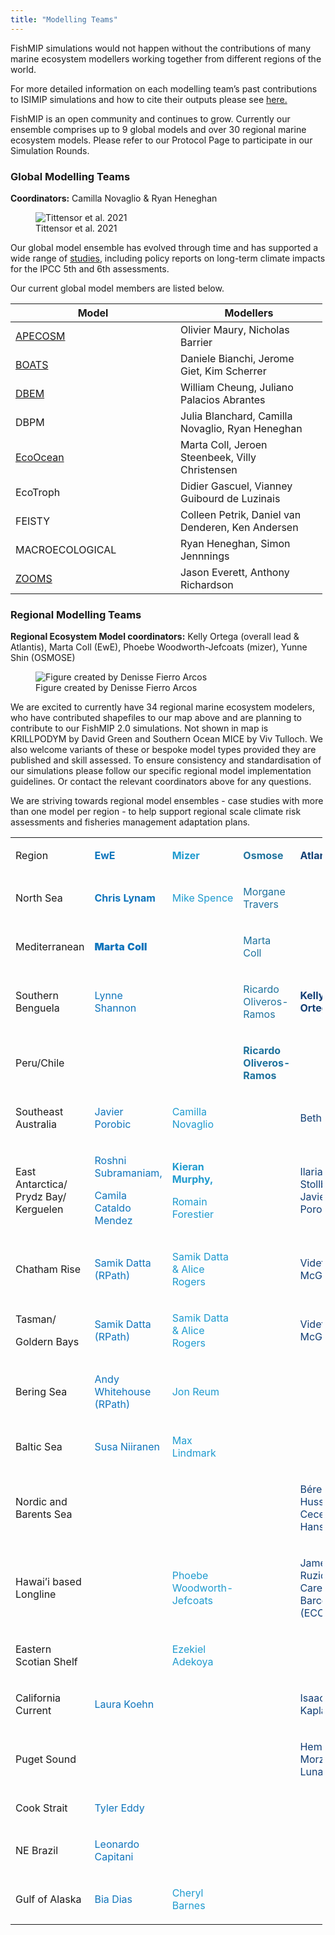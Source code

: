 ```yaml
---
title: "Modelling Teams"
---
```


FishMIP simulations would not happen without the contributions of many marine ecosystem modellers working together from different regions of the world.

For more detailed information on each modelling team's past contributions to ISIMIP simulations and how to cite their outputs please see [here.](https://www.isimip.org/impactmodels/)

FishMIP is an open community and continues to grow. Currently our ensemble comprises up to 9 global models and over 30 regional marine ecosystem models. Please refer to our Protocol Page to participate in our Simulation Rounds.

### Global Modelling Teams

**Coordinators:** Camilla Novaglio & Ryan Heneghan

![Tittensor et al. 2021](images/tittensoretal2021.png)

Our global model ensemble has evolved through time and has supported a wide range of [studies](publications.html), including policy reports on long-term climate impacts for the IPCC 5th and 6th assessments.

Our current global model members are listed below.


+--------------------------------------------------------------+---------------------------------------------------+
| Model                                                        | Modellers                                          |
+==============================================================+===================================================+
| [APECOSM](https://apecosm.org/)                              | Olivier Maury, Nicholas Barrier                   |
+--------------------------------------------------------------+---------------------------------------------------+
| [BOATS](https://earthsystemdynamics.org/models/boats/)       | Daniele Bianchi, Jerome Giet, Kim Scherrer        |
+--------------------------------------------------------------+---------------------------------------------------+
| [DBEM](https://coru.oceans.ubc.ca/research/)                 | William Cheung, Juliano Palacios Abrantes         |
+--------------------------------------------------------------+---------------------------------------------------+
| DBPM                                                         | Julia Blanchard, Camilla Novaglio, Ryan Heneghan  |
+--------------------------------------------------------------+---------------------------------------------------+
| [EcoOcean](https://ecopathinternational.org/ecoocean/)       | Marta Coll, Jeroen Steenbeek, Villy Christensen   |
+--------------------------------------------------------------+---------------------------------------------------+
| EcoTroph                                                     | Didier Gascuel, Vianney Guibourd de Luzinais      |
+--------------------------------------------------------------+---------------------------------------------------+
| FEISTY                                                       | Colleen Petrik, Daniel van Denderen, Ken Andersen |
+--------------------------------------------------------------+---------------------------------------------------+
| MACROECOLOGICAL                                              | Ryan Heneghan, Simon Jennnings                    |
+--------------------------------------------------------------+---------------------------------------------------+
| [ZOOMS](https://github.com/MathMarEcol/ZoopModelSizeSpectra) | Jason Everett, Anthony Richardson                 |
+--------------------------------------------------------------+---------------------------------------------------+


### Regional Modelling Teams

**Regional Ecosystem Model coordinators:** Kelly Ortega (overall lead & Atlantis), Marta Coll (EwE), Phoebe Woodworth-Jefcoats (mizer), Yunne Shin (OSMOSE)

![Figure created by Denisse Fierro Arcos](images/FishMIP_regional_models.png)

We are excited to currently have 34 regional marine ecosystem modelers, who have contributed shapefiles to our map above and are planning to contribute to our FishMIP 2.0 simulations. Not shown in map is KRILLPODYM by David Green and Southern Ocean MICE by Viv Tulloch. We also welcome variants of these or bespoke model types provided they are published and skill assessed. To ensure consistency and standardisation of our simulations please follow our specific regional model implementation guidelines. Or contact the relevant coordinators above for any questions.

We are striving towards regional model ensembles - case studies with more than one model per region - to help support regional scale climate risk assessments and fisheries management adaptation plans.

+---------------------------------------+------------------------------------------------+-------------------------------------+-------------------------------------------------+-------------------------------------------------+
| ::: bold                              | ::: {.bold style="color: #0F75BC"}             | ::: {.bold style="color:  #1f9bcf"} | ::: {.bold style="color: #1e729d"}              | ::: {.bold style="color: #113e74"}              |
| Region                                | **EwE**                                        | **Mizer**                           | **Osmose**                                      | **Atlantis**                                    |
| :::                                   | :::                                            | :::                                 | :::                                             | :::                                             |
+---------------------------------------+------------------------------------------------+-------------------------------------+-------------------------------------------------+-------------------------------------------------+
| ::: bold-p                            | ::: {style="color: #0F75BC;font-weight: bold"} | ::: {style="color:  #1f9bcf"}       | ::: {style="color: #1e729d"}                    |                                                 |
| North Sea                             | Chris Lynam                                    | Mike Spence                         | Morgane Travers                                 |                                                 |
| :::                                   | :::                                            | :::                                 | :::                                             |                                                 |
+---------------------------------------+------------------------------------------------+-------------------------------------+-------------------------------------------------+-------------------------------------------------+
| ::: bold-p                            | ::: {style="color: #0F75BC;font-weight: 900"}  |                                     | ::: {style="color: #1e729d"}                    |                                                 |
| Mediterranean                         | Marta Coll                                     |                                     | Marta Coll                                      |                                                 |
| :::                                   | :::                                            |                                     | :::                                             |                                                 |
+---------------------------------------+------------------------------------------------+-------------------------------------+-------------------------------------------------+-------------------------------------------------+
| ::: bold-p                            | ::: {style="color: #0F75BC"}                   |                                     | ::: {style="color: #1e729d"}                    | ::: {style="color: #113e74; font-weight: bold"} |
| Southern Benguela                     | Lynne Shannon                                  |                                     | Ricardo Oliveros-Ramos                          | **Kelly Ortega**                                |
| :::                                   | :::                                            |                                     | :::                                             | :::                                             |
+---------------------------------------+------------------------------------------------+-------------------------------------+-------------------------------------------------+-------------------------------------------------+
| ::: bold-p                            |                                                |                                     | ::: {style="color: #1e729d; font-weight: bold"} |                                                 |
| Peru/Chile                            |                                                |                                     | **Ricardo Oliveros-Ramos**                      |                                                 |
| :::                                   |                                                |                                     | :::                                             |                                                 |
+---------------------------------------+------------------------------------------------+-------------------------------------+-------------------------------------------------+-------------------------------------------------+
| ::: bold-p                            | ::: {style="color: #0F75BC"}                   | ::: {style="color:  #1f9bcf"}       |                                                 | ::: {style="color: #113e74"}                    |
| Southeast Australia                   | Javier Porobic                                 | Camilla Novaglio                    |                                                 | Beth Fulton                                     |
| :::                                   | :::                                            | :::                                 |                                                 | :::                                             |
+---------------------------------------+------------------------------------------------+-------------------------------------+-------------------------------------------------+-------------------------------------------------+
| ::: bold-p                            | ::: {style="color: #0F75BC"}                   | :::: {style="color:  #1f9bcf"}      |                                                 | ::: {style="color: #113e74"}                    |
| East Antarctica/ Prydz Bay/ Kerguelen | Roshni Subramaniam,                            | ::: {style="font-weight: bold"}     |                                                 | Ilaria Stollberg , Javier Porobic               |
| :::                                   |                                                | **Kieran Murphy,**                  |                                                 | :::                                             |
|                                       | Camila Cataldo Mendez                          | :::                                 |                                                 |                                                 |
|                                       | :::                                            |                                     |                                                 |                                                 |
|                                       |                                                | Romain Forestier                    |                                                 |                                                 |
|                                       |                                                | ::::                                |                                                 |                                                 |
+---------------------------------------+------------------------------------------------+-------------------------------------+-------------------------------------------------+-------------------------------------------------+
| ::: bold-p                            | ::: {style="color: #0F75BC"}                   | ::: {style="color:  #1f9bcf"}       |                                                 | ::: {style="color: #113e74"}                    |
| Chatham Rise                          | Samik Datta (RPath)                            | Samik Datta & Alice Rogers          |                                                 | Vidette McGregor                                |
| :::                                   | :::                                            | :::                                 |                                                 | :::                                             |
+---------------------------------------+------------------------------------------------+-------------------------------------+-------------------------------------------------+-------------------------------------------------+
| ::: bold-p                            | ::: {style="color: #0F75BC"}                   | ::: {style="color:  #1f9bcf"}       |                                                 | ::: {style="color: #113e74"}                    |
| Tasman/                               | Samik Datta (RPath)                            | Samik Datta & Alice Rogers          |                                                 | Vidette McGregor                                |
|                                       | :::                                            | :::                                 |                                                 | :::                                             |
| Goldern Bays                          |                                                |                                     |                                                 |                                                 |
| :::                                   |                                                |                                     |                                                 |                                                 |
+---------------------------------------+------------------------------------------------+-------------------------------------+-------------------------------------------------+-------------------------------------------------+
| ::: bold-p                            | ::: {style="color: #0F75BC"}                   | ::: {style="color:  #1f9bcf"}       |                                                 |                                                 |
| Bering Sea                            | Andy Whitehouse (RPath)                        | Jon Reum                            |                                                 |                                                 |
| :::                                   | :::                                            | :::                                 |                                                 |                                                 |
+---------------------------------------+------------------------------------------------+-------------------------------------+-------------------------------------------------+-------------------------------------------------+
| ::: bold-p                            | ::: {style="color: #0F75BC"}                   | ::: {style="color:  #1f9bcf"}       |                                                 |                                                 |
| Baltic Sea                            | Susa Niiranen                                  | Max Lindmark                        |                                                 |                                                 |
| :::                                   | :::                                            | :::                                 |                                                 |                                                 |
+---------------------------------------+------------------------------------------------+-------------------------------------+-------------------------------------------------+-------------------------------------------------+
| ::: bold-p                            |                                                |                                     |                                                 | ::: {style="color: #113e74"}                    |
| Nordic and Barents Sea                |                                                |                                     |                                                 | Bérengère Husson & Cecelie Hansen               |
| :::                                   |                                                |                                     |                                                 | :::                                             |
+---------------------------------------+------------------------------------------------+-------------------------------------+-------------------------------------------------+-------------------------------------------------+
| ::: bold-p                            |                                                | ::: {style="color:  #1f9bcf"}       |                                                 | ::: {style="color: #113e74"}                    |
| Hawai'i based Longline                |                                                | Phoebe Woodworth-Jefcoats           |                                                 | James Ruzicka & Caren Barcelo (ECOTRAN)         |
| :::                                   |                                                | :::                                 |                                                 | :::                                             |
+---------------------------------------+------------------------------------------------+-------------------------------------+-------------------------------------------------+-------------------------------------------------+
| ::: bold-p                            |                                                | ::: {style="color:  #1f9bcf"}       |                                                 |                                                 |
| Eastern Scotian Shelf                 |                                                | Ezekiel Adekoya                     |                                                 |                                                 |
| :::                                   |                                                | :::                                 |                                                 |                                                 |
+---------------------------------------+------------------------------------------------+-------------------------------------+-------------------------------------------------+-------------------------------------------------+
| ::: bold-p                            | ::: {style="color: #0F75BC"}                   |                                     |                                                 | ::: {style="color: #113e74"}                    |
| California Current                    | Laura Koehn                                    |                                     |                                                 | Isaac Kaplan                                    |
| :::                                   | :::                                            |                                     |                                                 | :::                                             |
+---------------------------------------+------------------------------------------------+-------------------------------------+-------------------------------------------------+-------------------------------------------------+
| ::: bold-p                            |                                                |                                     |                                                 | ::: {style="color: #113e74"}                    |
| Puget Sound                           |                                                |                                     |                                                 | Hem Morzaria-Luna                               |
| :::                                   |                                                |                                     |                                                 | :::                                             |
+---------------------------------------+------------------------------------------------+-------------------------------------+-------------------------------------------------+-------------------------------------------------+
| ::: bold-p                            | ::: {style="color: #0F75BC"}                   |                                     |                                                 |                                                 |
| Cook Strait                           | Tyler Eddy                                     |                                     |                                                 |                                                 |
| :::                                   | :::                                            |                                     |                                                 |                                                 |
+---------------------------------------+------------------------------------------------+-------------------------------------+-------------------------------------------------+-------------------------------------------------+
| ::: bold-p                            | ::: {style="color: #0F75BC"}                   |                                     |                                                 |                                                 |
| NE Brazil                             | Leonardo Capitani                              |                                     |                                                 |                                                 |
| :::                                   | :::                                            |                                     |                                                 |                                                 |
+---------------------------------------+------------------------------------------------+-------------------------------------+-------------------------------------------------+-------------------------------------------------+
| ::: bold-p                            | ::: {style="color: #0F75BC"}                   | ::: {style="color:  #1f9bcf"}       |                                                 |                                                 |
| Gulf of Alaska                        | Bia Dias                                       | Cheryl Barnes                       |                                                 |                                                 |
| :::                                   | :::                                            | :::                                 |                                                 |                                                 |
+---------------------------------------+------------------------------------------------+-------------------------------------+-------------------------------------------------+-------------------------------------------------+

#### 
